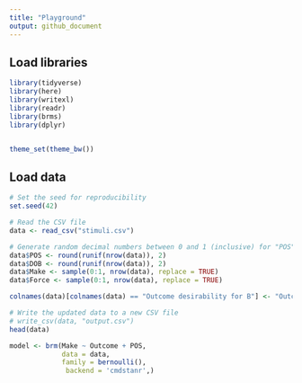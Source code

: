 ```yaml
---
title: "Playground"
output: github_document
---
```

  
## Load libraries
```r
library(tidyverse)
library(here)
library(writexl)
library(readr)
library(brms)
library(dplyr)


theme_set(theme_bw())
```


## Load data
```r
# Set the seed for reproducibility
set.seed(42)

# Read the CSV file
data <- read_csv("stimuli.csv")

# Generate random decimal numbers between 0 and 1 (inclusive) for "POS" and "DOB" columns
data$POS <- round(runif(nrow(data)), 2)
data$DOB <- round(runif(nrow(data)), 2)
data$Make <- sample(0:1, nrow(data), replace = TRUE)
data$Force <- sample(0:1, nrow(data), replace = TRUE)

colnames(data)[colnames(data) == "Outcome desirability for B"] <- "Outcome"

# Write the updated data to a new CSV file
# write_csv(data, "output.csv")
head(data)

```

```r

model <- brm(Make ~ Outcome + POS, 
             data = data, 
             family = bernoulli(),
              backend = 'cmdstanr',)
```